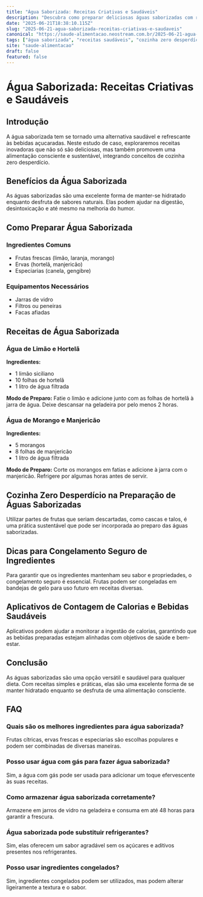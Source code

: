 ```yaml
---
title: "Água Saborizada: Receitas Criativas e Saudáveis"
description: "Descubra como preparar deliciosas águas saborizadas com receitas inovadoras, integrando ingredientes saudáveis e estratégias de cozinha zero desperdício."
date: "2025-06-21T18:38:10.115Z"
slug: "2025-06-21-agua-saborizada-receitas-criativas-e-saudaveis"
canonical: "https://saude-alimentacao.neostream.com.br/2025-06-21-agua-saborizada-receitas-criativas-e-saudaveis"
tags: ["água saborizada", "receitas saudáveis", "cozinha zero desperdício", "alimentação saudável"]
site: "saude-alimentacao"
draft: false
featured: false
---
```


# Água Saborizada: Receitas Criativas e Saudáveis

## Introdução
A água saborizada tem se tornado uma alternativa saudável e refrescante às bebidas açucaradas. Neste estudo de caso, exploraremos receitas inovadoras que não só são deliciosas, mas também promovem uma alimentação consciente e sustentável, integrando conceitos de cozinha zero desperdício.

## Benefícios da Água Saborizada
As águas saborizadas são uma excelente forma de manter-se hidratado enquanto desfruta de sabores naturais. Elas podem ajudar na digestão, desintoxicação e até mesmo na melhoria do humor.

## Como Preparar Água Saborizada

### Ingredientes Comuns
- Frutas frescas (limão, laranja, morango)
- Ervas (hortelã, manjericão)
- Especiarias (canela, gengibre)

### Equipamentos Necessários
- Jarras de vidro
- Filtros ou peneiras
- Facas afiadas

## Receitas de Água Saborizada

### Água de Limão e Hortelã
**Ingredientes:**
- 1 limão siciliano
- 10 folhas de hortelã
- 1 litro de água filtrada

**Modo de Preparo:**
Fatie o limão e adicione junto com as folhas de hortelã à jarra de água. Deixe descansar na geladeira por pelo menos 2 horas.

### Água de Morango e Manjericão
**Ingredientes:**
- 5 morangos
- 8 folhas de manjericão
- 1 litro de água filtrada

**Modo de Preparo:**
Corte os morangos em fatias e adicione à jarra com o manjericão. Refrigere por algumas horas antes de servir.

## Cozinha Zero Desperdício na Preparação de Águas Saborizadas
Utilizar partes de frutas que seriam descartadas, como cascas e talos, é uma prática sustentável que pode ser incorporada ao preparo das águas saborizadas.

## Dicas para Congelamento Seguro de Ingredientes
Para garantir que os ingredientes mantenham seu sabor e propriedades, o congelamento seguro é essencial. Frutas podem ser congeladas em bandejas de gelo para uso futuro em receitas diversas.

## Aplicativos de Contagem de Calorias e Bebidas Saudáveis
Aplicativos podem ajudar a monitorar a ingestão de calorias, garantindo que as bebidas preparadas estejam alinhadas com objetivos de saúde e bem-estar.

## Conclusão
As águas saborizadas são uma opção versátil e saudável para qualquer dieta. Com receitas simples e práticas, elas são uma excelente forma de se manter hidratado enquanto se desfruta de uma alimentação consciente.

## FAQ

### Quais são os melhores ingredientes para água saborizada?
Frutas cítricas, ervas frescas e especiarias são escolhas populares e podem ser combinadas de diversas maneiras.

### Posso usar água com gás para fazer água saborizada?
Sim, a água com gás pode ser usada para adicionar um toque efervescente às suas receitas.

### Como armazenar água saborizada corretamente?
Armazene em jarros de vidro na geladeira e consuma em até 48 horas para garantir a frescura.

### Água saborizada pode substituir refrigerantes?
Sim, elas oferecem um sabor agradável sem os açúcares e aditivos presentes nos refrigerantes.

### Posso usar ingredientes congelados?
Sim, ingredientes congelados podem ser utilizados, mas podem alterar ligeiramente a textura e o sabor.
